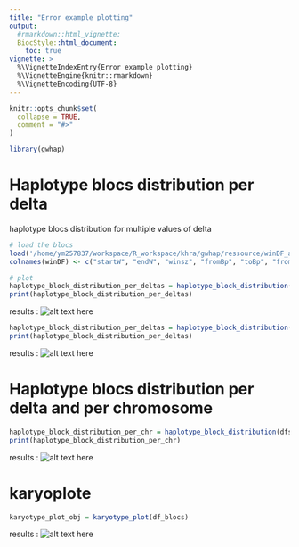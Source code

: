 ```yaml
---
title: "Error example plotting"
output:
  #rmarkdown::html_vignette:
  BiocStyle::html_document:
    toc: true
vignette: >
  %\VignetteIndexEntry{Error example plotting}
  %\VignetteEngine{knitr::rmarkdown}
  %\VignetteEncoding{UTF-8}
---
```


```r
knitr::opts_chunk$set(
  collapse = TRUE,
  comment = "#>"
)
```

```R
library(gwhap)
```

# Haplotype blocs distribution per delta
haplotype blocs distribution for multiple values of delta
```R
# load the blocs
load('/home/ym257837/workspace/R_workspace/khra/gwhap/ressource/winDF_all.Rdata')
colnames(winDF) <- c("startW", "endW", "winsz", "fromBp", "toBp", "from_cm", "to_cm", "chr", "delta")

# plot
haplotype_block_distribution_per_deltas = haplotype_block_distribution(dfs_blocs)
print(haplotype_block_distribution_per_deltas)
```

results :
![alt text here](./haplotype_blocs_distribution.png)

```R
haplotype_block_distribution_per_deltas = haplotype_block_distribution(dfs_blocs, xlim=c(1.590790e-10, 1e-02))
print(haplotype_block_distribution_per_deltas)
```
results :
![alt text here](./haplotypes_blocs_distribution_xlim_1e_02.png)




# Haplotype blocs distribution per delta and per chromosome

```R
haplotype_block_distribution_per_chr = haplotype_block_distribution(dfs_blocs, xlim=c(1.590790e-10, 1), ylim=c(0, 1.2), per_chromosome=TRUE)
print(haplotype_block_distribution_per_chr)
```
results :
![alt text here](./haplotype_blocs_distribution_per_chromosome.png)


# karyoplote
```R
karyotype_plot_obj = karyotype_plot(df_blocs)
```

results :
![alt text here](./karyoploteR.png)


